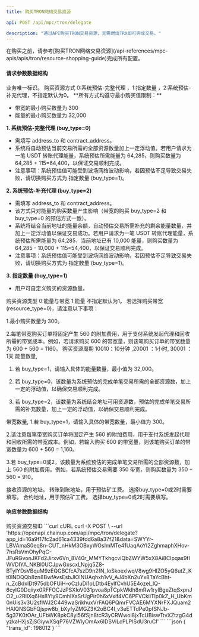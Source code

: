 ```yaml
---
title: 购买TRON网络交易资源

api: POST /api/mpc/tron/delegate

description: "通过API购买TRON交易资源，无需燃烧TRX即可完成交易。"
---
```

<Tip> 
在购买之前，请参考[购买TRON网络交易资源](/api-references/mpc-apis/apis/tron/resource-shopping-guide)完成所有配置。
</Tip>

#### 请求参数数据结构
<ParamField query="request_id" type="string" required>
    业务唯一标识。
</ParamField>
<ParamField query="buy_type" type="integer">
    购买资源方式 0:系统预估-完整代理 ，1:指定数量 ，2:系统预估-补充代理，不指定默认为0。
<Note> 
**所有方式均遵守最小购买值限制：**

* 带宽的最小购买数量为 300
* 能量的最小购买数量为 32,000

**1. 系统预估-完整代理 (buy_type=0)**
* 需填写 address_to 和 contract_address。
* 系统将自动预估当前交易所需的全部资源数量加上一定浮动值。若用户请求为一笔 USDT 转账代理能量，系统预估所需能量为 64,285，则购买数量为 64,285 + 115=64,400，以保证交易顺利完成。
* 注意事项：系统预估值可能受到波场网络波动影响，若因预估不足导致交易失败，请切换购买方式为 指定数量 (buy_type=1)。

**2. 系统预估-补充代理 (buy_type=2)**
* 需填写 address_to 和 contract_address。
* 该方式只对能量的购买数量产生影响（带宽的购买 buy_type=2 和 buy_type=0 的预估方式一致）。
* 系统将结合当前地址的能量余额，自动预估交易所需补充的剩余能量数量，并加上一定浮动值以保证交易成功。若用户请求为一笔 USDT 转账代理能量，系统预估所需能量为 64,285，当前地址已有 10,000 能量，则购买数量为 64,285 - 10,000 + 115=54,400，以保证交易顺利完成。
* 注意事项：系统预估值可能受到波场网络波动影响，若因预估不足导致交易失败，请切换购买方式为 指定数量 (buy_type=1)。

**3. 指定数量 (buy_type=1)**
* 用户可自定义购买的资源数量。

</Note>

</ParamField>
<ParamField query="resource_type" type="integer" >
    购买资源类型 0:能量与带宽 1:能量 不指定默认为1。
 <Note> 
若选择购买带宽(resource_type=0)，请注意以下事项：

1.最小购买数量为 300。

2.每笔带宽购买订单将固定产生 560 的附加费用，用于支付系统发起代理和回收所需的带宽成本。例如，若请求购买 600 的带宽量，则该笔购买订单的带宽数量为 600 + 560 = 1160。
</Note>
</ParamField>
<ParamField query="service_charge_type" type="string" required>
    购买资源周期 10010：10分钟 ,20001 ：1小时, 30001 ：1天
</ParamField>
<ParamField query="energy_num" type="integer" >
    能量数量,
<Note> 
1. 若 buy_type=1，请输入具体的能量数量，最小值为 32,000。

2. 若 buy_type=0，该数量为系统预估的完成单笔交易所需的全部资源数，加上一定的浮动值，以确保交易顺利完成。

3. 若 buy_type=2，该数量为系统结合地址可用资源数，预估的完成单笔交易所需的补充数量，加上一定的浮动值，以确保交易顺利完成。

</Note>

</ParamField>
<ParamField query="net_num" type="integer" >
    带宽数量,
    <Note> 
1.若 buy_type=1，请输入具体的带宽数量，最小值为 300。

2.请注意每笔带宽购买订单将固定产生 560 的附加费用，用于支付系统发起代理和回收所需的带宽成本。例如，若输入购买 600 的带宽量，则该笔购买订单的带宽数量为 600 + 560 = 1,160。

3.若 buy_type=0或2，该数量为系统预估的完成单笔交易所需的全部资源数，加上 560 的附加费用。例如，若系统预估交易需要 350 带宽，则购买数量为 350 + 560 = 910。
 
</Note> 
</ParamField>
<ParamField query="address_from" type="string" required>
    接收资源的地址。
</ParamField>
<ParamField query="address_to" type="string">
    转账到账地址，用于预估矿工费。
 <Note> 
选择buy_type=0或2时需要填写。
 </Note> 
</ParamField>
<ParamField query="contract_address" type="string">
    合约地址，用于预估矿工费。
 <Note> 
选择buy_type=0或2时需要填写。
 </Note> 
</ParamField>



#### 响应参数数据结构
<Expandable title="object">
    <ResponseField name="trans_id" type="integer">购买资源交易ID</ResponseField>
</Expandable>



<RequestExample>
    ```curl cURL
    curl -X POST \
    --url 'https://openapi.chainup.com/api/mpc/tron/delegate?app_id=16a9f17fc2ad61ca4339fdd6a8a37f21&data=SWYYr-LBVAmaS0eq8n-CUT_nHkM3OBxyWOsImMTe41UaqAoYI2ZghmaphXHov-7hsRsVmOhyPqC-JFuRGvonJKFd2Jirxv6Vn_8V40r_MMYTkhqcviQbZWYW5xX8Ai8CIpqas9fIWVDIYA_NKBl0UCJpwGxscxLNpjq5Z8-BTyIYDsVBquM9zEQGBCfcA7szD9n2fN_loSkoexlwqV8wg9HIZO5yQ6utZ_Kt0lNDQQb8zn8BwfAvsEsbJlOINUAqhxh1vV_AJ4bXn2uYx8TaYcBht-n_ZcBdxIDt975dbOFUiH-oCzIuDi1oLDtb4EylfCvhU5E4ozel_lQ-6cyIG0Dqiiyx0RFFOCJzPSXIoV031pvoa8pTCpkWklh8mRw1rylBgeZtqSxpnJO2_u2RIlXq6Hs8Yly9CmhIXaSrUgPir0h6xVxlf4VC6PFVCkiiTlp0kZ_H_UbKm0nUis3v3U2sflWJ2C449waSrikhuxVrFAQ6PQmrFVCAE6MYXNrFXJQuam2HAIQNSGbFQjspw8b_bXyfyZMGZ3K2oBC4I_v3eETTdPe0pfSNJb-5g37K0tOAr_UFbWK8pkC8yl56fSjn8tcR3yCRWwoi8jxTcUBiswTtvXZtzgG4dyzkaHXjsZjSGiywXSqP76VZWlyOmAx6IDSViLcPLPISdU3ruCI'
    ```
</RequestExample>



<ResponseExample>
    ```json
    {
        "trans_id": 198012
    }
    ```
</ResponseExample>